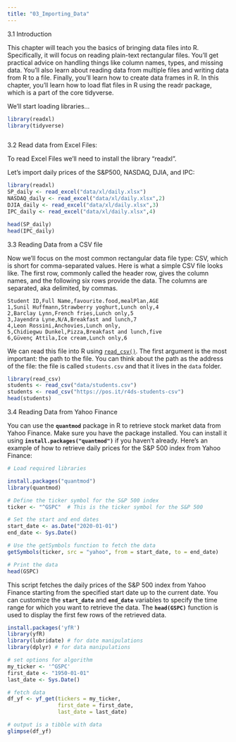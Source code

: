 ```yaml
---
title: "03_Importing_Data"
---
```


3.1 Introduction

This chapter will teach you the basics of bringing data files into R. Specifically, it will focus on reading plain-text rectangular files. You'll get practical advice on handling things like column names, types, and missing data. You'll also learn about reading data from multiple files and writing data from R to a file. Finally, you'll learn how to create data frames in R. In this chapter, you'll learn how to load flat files in R using the readr package, which is a part of the core tidyverse.

We'll start loading libraries...

```r
library(readxl)
library(tidyverse)



```

3.2 Read data from Excel Files:

To read Excel Files we'll need to install the library "readxl".

Let's import daily prices of the S&P500, NASDAQ, DJIA, and IPC:

```r
library(readxl)
SP_daily <- read_excel("data/xl/daily.xlsx")
NASDAQ_daily <- read_excel("data/xl/daily.xlsx",2)
DJIA_daily <- read_excel("data/xl/daily.xlsx",3)
IPC_daily <- read_excel("data/xl/daily.xlsx",4)

head(SP_daily) 
head(IPC_daily)    

```

3.3 Reading Data from a CSV file

Now we'll focus on the most common rectangular data file type: CSV, which is short for comma-separated values. Here is what a simple CSV file looks like. The first row, commonly called the header row, gives the column names, and the following six rows provide the data. The columns are separated, aka delimited, by commas.

```         
Student ID,Full Name,favourite.food,mealPlan,AGE
1,Sunil Huffmann,Strawberry yoghurt,Lunch only,4
2,Barclay Lynn,French fries,Lunch only,5
3,Jayendra Lyne,N/A,Breakfast and lunch,7
4,Leon Rossini,Anchovies,Lunch only,
5,Chidiegwu Dunkel,Pizza,Breakfast and lunch,five
6,Güvenç Attila,Ice cream,Lunch only,6
```

We can read this file into R using [`read_csv()`](https://readr.tidyverse.org/reference/read_delim.html). The first argument is the most important: the path to the file. You can think about the path as the address of the file: the file is called `students.csv` and that it lives in the `data` folder.

```r
library(read_csv)
students <- read_csv("data/students.csv")
students <- read_csv("https://pos.it/r4ds-students-csv")
head(students)
```

3.4 Reading Data from Yahoo Finance

You can use the **`quantmod`** package in R to retrieve stock market data from Yahoo Finance. Make sure you have the package installed. You can install it using **`install.packages("quantmod")`** if you haven't already. Here's an example of how to retrieve daily prices for the S&P 500 index from Yahoo Finance:

```r
# Load required libraries

install.packages("quantmod")
library(quantmod)

# Define the ticker symbol for the S&P 500 index
ticker <- "^GSPC"  # This is the ticker symbol for the S&P 500

# Set the start and end dates
start_date <- as.Date("2020-01-01")
end_date <- Sys.Date()

# Use the getSymbols function to fetch the data
getSymbols(ticker, src = "yahoo", from = start_date, to = end_date)

# Print the data
head(GSPC)

```

This script fetches the daily prices of the S&P 500 index from Yahoo Finance starting from the specified start date up to the current date. You can customize the **`start_date`** and **`end_date`** variables to specify the time range for which you want to retrieve the data. The **`head(GSPC)`** function is used to display the first few rows of the retrieved data.

```r
install.packages('yfR')
library(yfR)
library(lubridate) # for date manipulations
library(dplyr) # for data manipulations

# set options for algorithm
my_ticker <- '^GSPC'
first_date <- "1950-01-01"
last_date <- Sys.Date()

# fetch data
df_yf <- yf_get(tickers = my_ticker, 
                first_date = first_date,
                last_date = last_date)

# output is a tibble with data
glimpse(df_yf)
```

